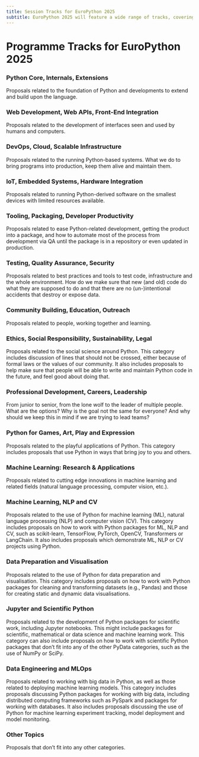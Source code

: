 ```yaml
---
title: Session Tracks for EuroPython 2025
subtitle: EuroPython 2025 will feature a wide range of tracks, covering many aspects of Python and its ecosystem. Here is a list of the tracks and what they cover.
---
```


# Programme Tracks for EuroPython 2025
### Python Core, Internals, Extensions
Proposals related to the foundation of Python and developments to extend and build upon the language.
### Web Development, Web APIs, Front-End Integration
Proposals related to the development of interfaces seen and used by humans and computers.
### DevOps, Cloud, Scalable Infrastructure
Proposals related to the running Python-based systems. What we do to bring programs into production, keep them alive and maintain them.
### IoT, Embedded Systems, Hardware Integration
Proposals related to running Python-derived software on the smallest devices with limited resources available.
### Tooling, Packaging, Developer Productivity
Proposals related to ease Python-related development, getting the product into a package, and how to automate most of the process from development via QA until the package is in a repository or even updated in production.
### Testing, Quality Assurance, Security
Proposals related to best practices and tools to test code, infrastructure and the whole environment. How do we make sure that new (and old) code do what they are supposed to do and that there are no (un-)intentional accidents that destroy or expose data.

[//]: # (### Packages and Modules Maintenance)

[//]: # (Proposals related to )

### Community Building, Education, Outreach
Proposals related to people, working together and learning.
### Ethics, Social Responsibility, Sustainability, Legal
Proposals related to the social science around Python. This category includes discussion of lines that should not be crossed, either because of formal laws or the values of our community. It also includes proposals to help make sure that people will be able to write and maintain Python code in the future, and feel good about doing that.
### Professional Development, Careers, Leadership
From junior to senior, from the lone wolf to the leader of multiple people. What are the options? Why is the goal not the same for everyone? And why should we keep this in mind if we are trying to lead teams?
### Python for Games, Art, Play and Expression
Proposals related to the playful applications of Python. This category includes proposals that use Python in ways that bring joy to you and others.
### Machine Learning: Research & Applications
Proposals related to cutting edge innovations in machine learning and related fields (natural language processing, computer vision, etc.).
### Machine Learning, NLP and CV
Proposals related to the use of Python for machine learning (ML), natural language processing (NLP) and computer vision (CV). This category includes proposals on how to work with Python packages for ML, NLP and CV, such as scikit-learn, TensorFlow, PyTorch, OpenCV, Transformers or LangChain. It also includes proposals which demonstrate ML, NLP or CV projects using Python.
### Data Preparation and Visualisation
Proposals related to the use of Python for data preparation and visualisation. This category includes proposals on how to work with Python packages for cleaning and transforming datasets (e.g., Pandas) and those for creating static and dynamic data visualisations.
### Jupyter and Scientific Python
Proposals related to the development of Python packages for scientific work, including Jupyter notebooks. This might include packages for scientific, mathematical or data science and machine learning work. This category can also include proposals on how to work with scientific Python packages that don’t fit into any of the other PyData categories, such as the use of NumPy or SciPy.
### Data Engineering and MLOps
Proposals related to working with big data in Python, as well as those related to deploying machine learning models. This category includes proposals discussing Python packages for working with big data, including distributed computing frameworks such as PySpark and packages for working with databases. It also includes proposals discussing the use of Python for machine learning experiment tracking, model deployment and model monitoring.
### Other Topics
Proposals that don’t fit into any other categories.
